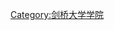 {{University of Cambridge}}
{{Cat main|劍橋大學彼得學院}}
{{Commonscat|Peterhouse, Cambridge}}

[[Category:剑桥大学学院|Category:剑桥大学学院]]